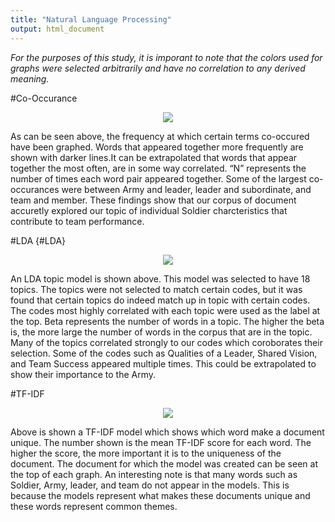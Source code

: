 ```yaml
---
title: "Natural Language Processing"
output: html_document
---
```

*For the purposes of this study, it is imporant to note that the colors used for graphs were selected arbitrarily and have no correlation to any derived meaning.* 

#Co-Occurance  
<p align="center">  

![](www/co-occurence.png)  
</p>  

As can be seen above, the frequency at which certain terms co-occured have been graphed. Words that appeared together more frequently are shown with darker lines.It can be extrapolated that words that appear together the most often, are in some way correlated. "N" represents the number of times each word pair appeared together. Some of the largest co-occurances were between Army and leader, leader and subordinate, and team and member. These findings show that our corpus of document accuretly explored our topic of individual Soldier charcteristics that contribute to team performance.  

#LDA  {#LDA}  
<p align="center">  

![ ](www/topic_model.png)  
</p>  

An LDA topic model is shown above. This model was selected to have 18 topics. The topics were not selected to match certain codes, but it was found that certain topics do indeed match up in topic with certain codes. The codes most highly correlated with each topic were used as the label at the top. Beta represents the number of words in a topic. The higher the beta is, the more large the number of words in the corpus that are in the topic. Many of the topics correlated strongly to our codes which coroborates their selection. Some of the codes such as Qualities of a Leader, Shared Vision, and Team Success appeared multiple times. This could be extrapolated to show their importance to the Army.  

#TF-IDF  
<p align="center">  

![ ](www/tf_idf.png)  
</p>  


Above is shown a TF-IDF model which shows which word make a document unique. The number shown is the mean TF-IDF score for each word. The higher the score, the more important it is to the uniqueness of the document. The document for which the model was created can be seen at the top of each graph. An interesting note is that many words such as Soldier,  Army, leader, and team do not appear in the models. This is because the models represent what makes these documents unique and these words represent common themes.


